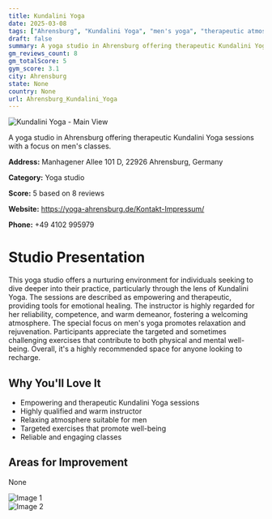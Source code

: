 ```yaml
---
title: Kundalini Yoga
date: 2025-03-08
tags: ["Ahrensburg", "Kundalini Yoga", "men's yoga", "therapeutic atmosphere", "inclusive", "Ahrensburg"]  
draft: false
summary: A yoga studio in Ahrensburg offering therapeutic Kundalini Yoga sessions with a focus on men's classes.
gm_reviews_count: 8
gm_totalScore: 5
gym_score: 3.1
city: Ahrensburg
state: None
country: None
url: Ahrensburg_Kundalini_Yoga
---
```


<div className="aspect-[16/9] relative my-8">
  <img 
    src="https://lh5.googleusercontent.com/p/AF1QipOX8iMk9dUgJoaNEOhyfsBmfh5q93ZHTQwH7KA4=w1920-h1080-k-no"
    alt="Kundalini Yoga - Main View"
    className="object-cover absolute inset-0 w-full h-full rounded-lg"
  />
</div>

A yoga studio in Ahrensburg offering therapeutic Kundalini Yoga sessions with a focus on men's classes.

**Address:** Manhagener Allee 101 D, 22926 Ahrensburg, Germany

**Category:** Yoga studio

**Score:** 5 based on 8 reviews

**Website:** https://yoga-ahrensburg.de/Kontakt-Impressum/

**Phone:** +49 4102 995979

# Studio Presentation

This yoga studio offers a nurturing environment for individuals seeking to dive deeper into their practice, particularly through the lens of Kundalini Yoga. The sessions are described as empowering and therapeutic, providing tools for emotional healing. The instructor is highly regarded for her reliability, competence, and warm demeanor, fostering a welcoming atmosphere. The special focus on men's yoga promotes relaxation and rejuvenation. Participants appreciate the targeted and sometimes challenging exercises that contribute to both physical and mental well-being. Overall, it's a highly recommended space for anyone looking to recharge.

## Why You'll Love It

- Empowering and therapeutic Kundalini Yoga sessions
- Highly qualified and warm instructor
- Relaxing atmosphere suitable for men
- Targeted exercises that promote well-being
- Reliable and engaging classes

## Areas for Improvement

None

<div className="grid grid-cols-1 xl:grid-cols-2 gap-4 my-8">
<div className="aspect-[4/3] relative"><img src="https://lh5.googleusercontent.com/p/AF1QipPjKwU8boQelrKpcTwTz-C3v_kt4TKjRemiyRLV=w1920-h1080-k-no" alt="Image 1" className="object-cover absolute inset-0 w-full h-full rounded-lg" /></div>
<div className="aspect-[4/3] relative"><img src="https://streetviewpixels-pa.googleapis.com/v1/thumbnail?panoid=6sd0K3Z_1Qi7USsQbpgqVA&cb_client=maps_sv.tactile.gps&w=203&h=100&yaw=60.885822&pitch=0&thumbfov=100" alt="Image 2" className="object-cover absolute inset-0 w-full h-full rounded-lg" /></div>
</div>